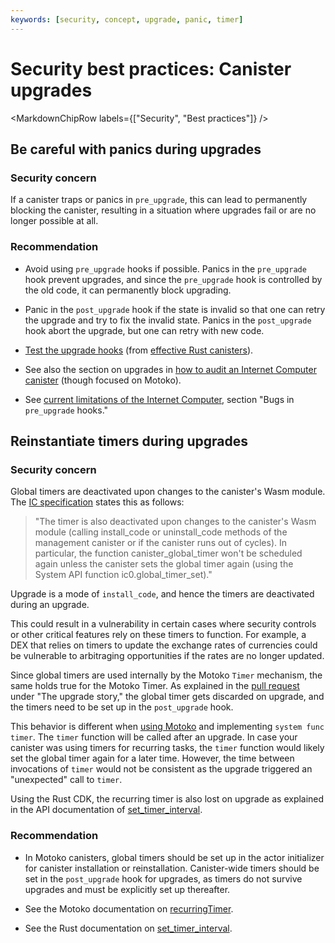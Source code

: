 ```yaml
---
keywords: [security, concept, upgrade, panic, timer]
---
```



# Security best practices: Canister upgrades

<MarkdownChipRow labels={["Security", "Best practices"]} />

## Be careful with panics during upgrades

### Security concern

If a canister traps or panics in `pre_upgrade`, this can lead to permanently blocking the canister, resulting in a situation where upgrades fail or are no longer possible at all.

### Recommendation

- Avoid using `pre_upgrade` hooks if possible. Panics in the `pre_upgrade` hook prevent upgrades, and since the `pre_upgrade` hook is controlled by the old code, it can permanently block upgrading.

- Panic in the `post_upgrade` hook if the state is invalid so that one can retry the upgrade and try to fix the invalid state. Panics in the `post_upgrade` hook abort the upgrade, but one can retry with new code.

- [Test the upgrade hooks](https://mmapped.blog/posts/01-effective-rust-canisters.html#test-upgrades) (from [effective Rust canisters](https://mmapped.blog/posts/01-effective-rust-canisters.html)).

- See also the section on upgrades in [how to audit an Internet Computer canister](https://www.joachim-breitner.de/blog/788-How_to_audit_an_Internet_Computer_canister) (though focused on Motoko).

- See [current limitations of the Internet Computer](https://wiki.internetcomputer.org/wiki/Current_limitations_of_the_Internet_Computer), section "Bugs in `pre_upgrade` hooks."

## Reinstantiate timers during upgrades

### Security concern

Global timers are deactivated upon changes to the canister's Wasm module. The [IC specification](/docs/references/ic-interface-spec#global-timer) states this as follows:

> "The timer is also deactivated upon changes to the canister's Wasm module (calling install_code or uninstall_code methods of the management canister or if the canister runs out of cycles). In particular, the function canister_global_timer won't be scheduled again unless the canister sets the global timer again (using the System API function ic0.global_timer_set)."

Upgrade is a mode of `install_code`, and hence the timers are deactivated during an upgrade.

This could result in a vulnerability in certain cases where security controls or other critical features rely on these timers to function. For example, a DEX that relies on timers to update the exchange rates of currencies could be vulnerable to arbitraging opportunities if the rates are no longer updated.

Since global timers are used internally by the Motoko `Timer` mechanism, the same holds true for the Motoko Timer. As explained in the [pull request](https://github.com/dfinity/motoko/pull/3542) under "The upgrade story," the global timer gets discarded on upgrade, and the timers need to be set up in the `post_upgrade` hook.

This behavior is different when [using Motoko](https://github.com/dfinity/motoko/pull/3542) and implementing `system func timer`. The `timer` function will be called after an upgrade. In case your canister was using timers for recurring tasks, the `timer` function would likely set the global timer again for a later time. However, the time between invocations of `timer` would not be consistent as the upgrade triggered an "unexpected" call to `timer`.

Using the Rust CDK, the recurring timer is also lost on upgrade as explained in the API documentation of [set_timer_interval](https://docs.rs/ic-cdk/0.6.9/ic_cdk/timer/fn.set_timer_interval.html).

### Recommendation

- In Motoko canisters, global timers should be set up in the actor initializer for canister installation or reinstallation. Canister-wide timers should be set in the `post_upgrade` hook for upgrades, as timers do not survive upgrades and must be explicitly set up thereafter.

- See the Motoko documentation on [recurringTimer](/docs/motoko/main/base/Timer#function-recurringtimer).

- See the Rust documentation on [set_timer_interval](https://docs.rs/ic-cdk/0.6.9/ic_cdk/timer/fn.set_timer_interval.html).